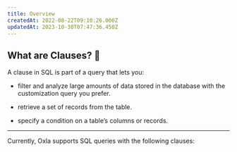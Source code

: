 ```yaml
---
title: Overview
createdAt: 2022-08-22T09:10:26.000Z
updatedAt: 2023-10-30T07:47:36.450Z
---
```


## What are Clauses? 🤔

A clause in SQL is part of a query that lets you:

*   filter and analyze large amounts of data stored in the database with the customization query you prefer.&#x20;

*   retrieve a set of records from the table.

*   specify a condition on a table’s columns or records.

***

Currently, Oxla supports SQL queries with the following clauses:

<CardGroup cols={4}>
  <Card
    title="FROM"
    href="https://oxla.mintlify.app/welcome"
  </Card>
  <Card
    title="WHERE"
    href="https://oxla.mintlify.app/welcome"
  </Card>
  <Card
    title="GROUP BY"
    href="https://oxla.mintlify.app/welcome"
  </Card>
  <Card
    title="HAVING"
    href="https://oxla.mintlify.app/welcome"
  </Card>
  <Card
    title="ORDER BY"
    href="https://oxla.mintlify.app/welcome"
  </Card>
  <Card
    title="LIMIT"
    href="https://oxla.mintlify.app/welcome"
  </Card>
  <Card
    title="OFFSET"
    href="https://oxla.mintlify.app/welcome"
  </Card>
  <Card
    title="Set Operations"
    href="https://oxla.mintlify.app/welcome"
  </Card>
</CardGroup>




